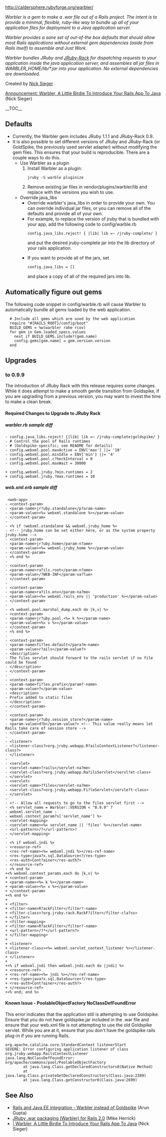 http://caldersphere.rubyforge.org/warbler/

''Warbler is a gem to make a .war file out of a Rails project. The intent is to provide a minimal, flexible, ruby-like way to bundle up all of your application files for deployment to a Java application server.''

''Warbler provides a sane set of out-of-the box defaults that should allow most Rails applications without external gem dependencies (aside from Rails itself) to assemble and Just Work.''

''Warbler bundles JRuby and [[JRuby_Rack|JRuby-Rack]] for dispatching requests to your application inside the java application server, and assembles all jar files in WARBLER_HOME/lib/*.jar into your application. No external dependencies are downloaded. ''

Created by [http://blog.nicksieger.com Nick Sieger]

[http://blog.nicksieger.com/articles/2007/09/04/warbler-a-little-birdie-to-introduce-your-rails-app-to-java Announcement: Warbler, A Little Birdie To Introduce Your Rails App To Java] (Nick Sieger)

__TOC__

== Defaults ==

* Currently, the Warbler gem includes JRuby 1.1.1 and JRuby-Rack 0.9.
* It is also possible to set different versions of JRuby and JRuby-Rack (or GoldSpike, the previously used servlet adapter) without modifying the gem files. This ensures that your build is reproducible. There are a couple ways to do this.
** Use Warbler as a plugin
**# Install Warbler as a plugin: <pre>jruby -S warble pluginize</pre>
**# Remove existing jar files in vendor/plugins/warbler/lib and replace with the versions you wish to use.
** Override java_libs
*** Override warbler's java_libs in order to provide your own. You can override individual jar files, or you can remove all of the defaults and provide all of your own.
*** For example, to replace the version of jruby that is bundled with your app, add the following code to config/warble.rb <pre>config.java_libs.reject! { |lib| lib =~ /jruby-complete/ }</pre> and put the desired jruby-complete jar into the lib directory of your rails application.
*** If you want to provide all of the jars, set <pre>config.java_libs = []</pre> and place a copy of all of the required jars into lib.

== Automatically figure out gems ==
The following code snippet in config/warble.rb will cause Warbler to automatically bundle all gems loaded by the web application.
<pre>
  # Include all gems which are used by the web application
  require "#{RAILS_ROOT}/config/boot"
  BUILD_GEMS = %w(warbler rake rcov)
  for gem in Gem.loaded_specs.values
    next if BUILD_GEMS.include?(gem.name)
    config.gems[gem.name] = gem.version.version
  end
</pre>

== Upgrades ==

=== to 0.9.9 ===
The introduction of JRuby Rack with this release requires some changes. While it does attempt to make a smooth gentle transition from Goldspike, if you are upgrading from a previous version, you may want to invest the time to make a clean break.

==== Required Changes to Upgrade to JRuby Rack ====

===== warbler.rb sample diff =====
<pre>
- config.java_libs.reject! {|lib| lib =~ /jruby-complete|goldspike/ }
- # Control the pool of Rails runtimes
- # (Goldspike-specific; see README for details)
- config.webxml.pool.maxActive = ENV['max'] ||= '10'
- config.webxml.pool.minIdle = ENV['min'] ||= '4'
- config.webxml.pool.c?heckInterval = 0
- config.webxml.pool.maxWait = 30000

+ config.webxml.jruby.?min.runtimes = 2
+ config.webxml.jruby.?max.runtimes = 10
</pre>

===== web.xml.erb sample diff =====
<pre>
 <web-app>
- <context-param>
- <param-name>jr?uby.standalone</p?aram-name>
- <param-value><%= webxml.standalone %></param-value>
- </context-param>
-
- <% if !webxml.standalone && webxml.jruby_home %>
- <!-- jruby.home can be set either here, or as the system property jruby.home -->
- <context-param>
- <param-name>jr?uby.home</param-n?ame>
- <param-value><%= webxml.jruby_home %></param-value>
- </context-param>
- <% end %>
-
- <context-param>
- <param-name>ra?ils.root</param-n?ame>
- <param-value>/?WEB-INF</param-va?lue>
- </context-param>
-
- <context-param>
- <param-name>ra?ils.env</param-na?me>
- <param-value><%= webxml.rails_env || 'production' %></param-value>
- </context-param>
-
- <% webxml.pool.marshal_dump.each do |k,v| %>
- <context-param>
- <param-name>jr?uby.pool.<%= k %></param-name>
- <param-value><%= v %></param-value>
- </context-param>
- <% end %>
-
- <context-param>
- <param-name>fi?les.default</para?m-name>
- <param-value>r?ails</param-value?>
- <description>
- The files servlet should forward to the rails servlet if no file could be found
- </description>
- </context-param>
-
- <context-param>
- <param-name>fi?les.prefix</param?-name>
- <param-value>?</param-value>
- <description>
- Prefix added to static files
- </description>
- </context-param>
-
- <context-param>
- <param-name>jr?uby.session_store?</param-name>
- <param-value>d?b</param-value?> <!-- This value really means let Rails take care of session store -->
- </context-param>
-
- <listener>
- <listener-class?>org.jruby.webapp.R?ailsContextListener?</listener-class?>
- </listener>
-
- <servlet>
- <servlet-name>?rails</servlet-na?me>
- <servlet-class?>org.jruby.webapp.Ra?ilsServlet</servl?et-class>
- </servlet>
- <servlet>
- <servlet-name>?files</servlet-na?me>
- <servlet-class?>org.jruby.webapp.Fi?leServlet</servle?t-class>
- </servlet>
-
- <!-- Allow all requests to go to the files servlet first -->
- <% servlet_name = Warbler::VERSION < "0.9.9" ?
- webxml.servlet_name :
- webxml.context_param?s['servlet_name'] %>
- <servlet-mapping>
- <servlet-name><%= servlet_name || 'files' %></servlet-name>
- <url-pattern>/?</url-pattern>?
- </servlet-mapping>
-
- <% if webxml.jndi %>
- <resource-ref>
- <res-ref-name><%= webxml.jndi %></res-ref-name>
- <res-type>java?x.sql.DataSource<?/res-type>
- <res-auth>Cont?ainer</res-auth?>
- </resource-ref>
- <% end %>
+<% webxml.context_params.each do |k,v| %>
+ <context-param>
+ <param-name><%= k %></param-name>
+ <param-value><%= v %></param-value>
+ </context-param>
+<% end %>
+
+ <filter>
+ <filter-name>R?ackFilter</filter?-name>
+ <filter-class>?org.jruby.rack.RackF?ilter</filter-cla?ss>
+ </filter>
+ <filter-mapping>
+ <filter-name>R?ackFilter</filter?-name>
+ <url-pattern>/?*</url-pattern?>
+ </filter-mapping>
+
+ <listener>
+ <listener-class><%= webxml.servlet_context_listener %></listener-class>
+ </listener>
+
+<% if webxml.jndi then webxml.jndi.each do |jndi| %>
+ <resource-ref>
+ <res-ref-name><%= jndi %></res-ref-name>
+ <res-type>java?x.sql.DataSource<?/res-type>
+ <res-auth>Cont?ainer</res-auth?>
+ </resource-ref>
+<% end; end %>
</pre>

==== Known Issue - PoolableObjectFactory NoClassDefFoundError ====
This error indicates that the application still is attempting to use Goldspike. Ensure that you do not have goldspike.jar included in the .war file and ensure that your web.xml file is not attempting to use the old Goldspike servlet. While you are at it, ensure that you don't have the goldspike rails plug-in if you are running Rails.

<pre>
org.apache.catalina.core.StandardContext listenerStart
SEVERE: Error configuring application listener of class org.jruby.webapp.RailsContextListener
java.lang.NoClassDefFoundError: org/apache/commons/pool/PoolableObjectFactory
        at java.lang.Class.getDeclaredConstructors0(Native Method)
        at java.lang.Class.privateGetDeclaredConstructors(Class.java:2389)
        at java.lang.Class.getConstructor0(Class.java:2699) 
</pre>

== See Also ==
* [http://blogs.sun.com/arungupta/entry/rails_and_java_ee_integration1 Rails and Java EE integration - Warbler instead of Goldspike] (Arun Gupta)
* [http://fuzzypanic.blogspot.com/2008/01/jruby-war-packaging.html JRuby .war packaging (Warbler) for Rails 2.0] (Mike Herrick)
* [http://blog.nicksieger.com/articles/2007/09/04/warbler-a-little-birdie-to-introduce-your-rails-app-to-java | Warbler, A Little Birdie To Introduce Your Rails App To Java] (Nick Sieger)
